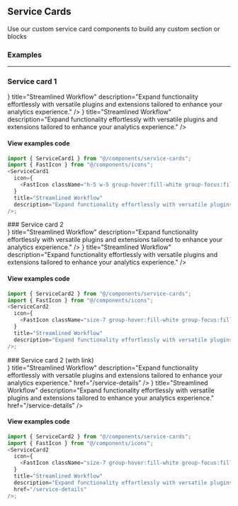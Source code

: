 ## Service Cards

Use our custom service card components to build any custom section or blocks


### Examples

---

### Service card 1

<div className="not-prose grid grid-cols-1 md:grid-cols-2 gap-6">
  <ServiceCard1
    icon={
      <FastIcon className="h-5 w-5 group-hover:fill-white group-focus:fill-white  transition-all duration-300" />
    }
    title="Streamlined Workflow"
    description="Expand functionality effortlessly with versatile plugins and extensions tailored to enhance your analytics experience."
  />
  <ServiceCard1
    icon={
      <FastIcon className="h-5 w-5 group-hover:fill-white group-focus:fill-white  transition-all duration-300" />
    }
    title="Streamlined Workflow"
    description="Expand functionality effortlessly with versatile plugins and extensions tailored to enhance your analytics experience."
  />
</div>

#### View examples code

```js
import { ServiceCard1 } from "@/components/service-cards";
import { FastIcon } from "@/components/icons";
<ServiceCard1
  icon={
    <FastIcon className="h-5 w-5 group-hover:fill-white group-focus:fill-white  transition-all duration-300" />
  }
  title="Streamlined Workflow"
  description="Expand functionality effortlessly with versatile plugins and extensions tailored to enhance your analytics experience."
/>;
```

<div className="mt-20"></div>
### Service card 2

<div className="not-prose grid grid-cols-1 md:grid-cols-2 gap-6">
  <ServiceCard2
    icon={
      <FastIcon className="size-7 group-hover:fill-white group-focus:fill-white  transition-all duration-300" />
    }
    title="Streamlined Workflow"
    description="Expand functionality effortlessly with versatile plugins and extensions tailored to enhance your analytics experience."
  />
  <ServiceCard2
    icon={
      <FastIcon className="size-7 group-hover:fill-white group-focus:fill-white  transition-all duration-300" />
    }
    title="Streamlined Workflow"
    description="Expand functionality effortlessly with versatile plugins and extensions tailored to enhance your analytics experience."
  />
</div>

#### View examples code

```js
import { ServiceCard2 } from "@/components/service-cards";
import { FastIcon } from "@/components/icons";
<ServiceCard2
  icon={
    <FastIcon className="size-7 group-hover:fill-white group-focus:fill-white  transition-all duration-300" />
  }
  title="Streamlined Workflow"
  description="Expand functionality effortlessly with versatile plugins and extensions tailored to enhance your analytics experience."
/>;
```

<div className="mt-20"></div>
### Service card 2 (with link)

<div className="not-prose grid grid-cols-1 md:grid-cols-2 gap-6">
  <ServiceCard2
    icon={
      <FastIcon className="size-7 group-hover:fill-white group-focus:fill-white  transition-all duration-300" />
    }
    title="Streamlined Workflow"
    description="Expand functionality effortlessly with versatile plugins and extensions tailored to enhance your analytics experience."
    href="/service-details"
  />
  <ServiceCard2
    icon={
      <FastIcon className="size-7 group-hover:fill-white group-focus:fill-white  transition-all duration-300" />
    }
    title="Streamlined Workflow"
    description="Expand functionality effortlessly with versatile plugins and extensions tailored to enhance your analytics experience."
    href="/service-details"
  />
</div>

#### View examples code

```js
import { ServiceCard2 } from "@/components/service-cards";
import { FastIcon } from "@/components/icons";
<ServiceCard2
  icon={
    <FastIcon className="size-7 group-hover:fill-white group-focus:fill-white  transition-all duration-300" />
  }
  title="Streamlined Workflow"
  description="Expand functionality effortlessly with versatile plugins and extensions tailored to enhance your analytics experience."
  href="/service-details"
/>;
```
